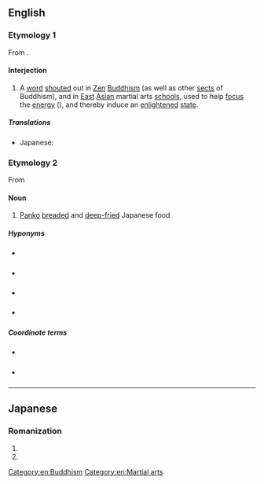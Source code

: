 ==English==

===Etymology 1===
{{wikipedia|Katsu (Zen)}}
From {{etyl|ja|en}} {{m|ja|喝|tr=katsu}}.

====Interjection====
{{head|en|interjection}}

# {{sense|Zen Buddhism}} A [[word]] [[shout]]ed out in [[Zen]] [[Buddhism]] (as well as other [[sect]]s of Buddhism), and in [[East]] [[Asian]] martial arts [[school]]s, used to help [[focus]] the [[energy]] ({{m|ja|気|tr=ki}}), and thereby induce an [[enlightened]] [[state]].

=====Translations=====
{{trans-top|Zen Buddhist term}}
* Japanese: {{t+|ja|喝|tr=かつ, katsu}}
{{trans-mid}}
{{trans-bottom}}

[[Category:en:Buddhism]]
[[Category:en:Martial arts]]

===Etymology 2===
From {{etyl|ja|en}} {{m|ja|カツ|tr=katsu|gloss=cutlet}}

====Noun====
{{en-noun}}

# {{lb|en|food}} [[panko|Panko]] [[breaded]] and [[deep-fried]] Japanese food

=====Hyponyms=====
* {{l|en|torikatsu|gloss=鶏カツ}} {{gloss|breaded and deep-fried chicken filet cutlet}} 
* {{l|en|tonkatsu|gloss=豚カツ}} {{gloss|breaded and deep-fried pork cutlet}} 
* {{l|en|menchikatsu|gloss=メンチカツ}} {{gloss|breaded and deep-fried meat patty}}
* {{l|en|gyukatsu|gloss=牛カツ}} {{gloss|breaded and deep-fried beef filet steak}}

=====Coordinate terms=====
* {{l|en|schnitzel}} {{gloss|The German equivalent food}}
* {{l|en|katsudon|gloss=カツ丼}} {{gloss|A rice dish with a katsu as one of its components}}

----

==Japanese==

===Romanization===
{{ja-romaji}}

# {{ja-romanization of|かつ}}
# {{ja-romanization of|カツ}}
